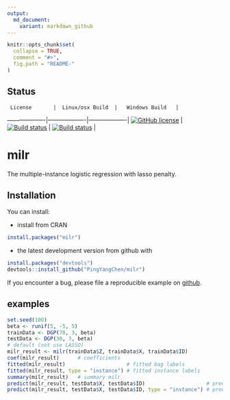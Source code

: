 ```yaml
---
output:
  md_document:
    variant: markdown_github
---
```


```r
knitr::opts_chunk$set(
  collapse = TRUE,
  comment = "#>",
  fig.path = "README-"
)
```

## Status

     License       |  Linux/osx Build  |   Windows Build   |
-------------------|-------------------|-------------------|
[![GitHub license](https://img.shields.io/badge/lincense-MIT-blue.svg)](http://badges.mit-license.org) | [![Build status](https://travis-ci.org/ChingChuan-Chen/milr.svg?branch=master)](https://travis-ci.org/ChingChuan-Chen/milr/branches) | [![Build status](https://ci.appveyor.com/api/projects/status/2yms6ao3mf69fdht/branch/master?svg=true)](https://ci.appveyor.com/project/ChingChuan-Chen/milr/branch/master) | 

# milr

The multiple-instance logistic regression with lasso penalty.

## Installation

You can install:
    
* install from CRAN

```R
install.packages("milr")
```

* the latest development version from github with

```R
install.packages("devtools")
devtools::install_github("PingYangChen/milr")
```

If you encounter a bug, please file a reproducible example on [github](https://github.com/PingYangChen/milr/issues).

## examples
    
```R
set.seed(100)
beta <- runif(5, -5, 5)
trainData <- DGP(70, 3, beta)
testData <- DGP(30, 3, beta)
# default (not use LASSO)
milr_result <- milr(trainData$Z, trainData$X, trainData$ID)
coef(milr_result)      # coefficients
fitted(milr_result)                    # fitted bag labels
fitted(milr_result, type = "instance") # fitted instance labels
summary(milr_result)   # summary milr
predict(milr_result, testData$X, testData$ID)                    # predicted bag labels
predict(milr_result, testData$X, testData$ID, type = "instance") # predicted instance labels
```
